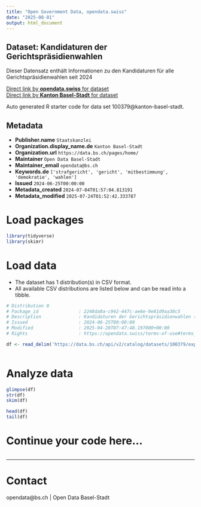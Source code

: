```yaml
---
title: "Open Government Data, opendata.swiss"
date: "2025-08-01"
output: html_document
---
```


## Dataset: Kandidaturen der Gerichtspräsidienwahlen

Dieser Datensatz enthält Informationen zu den Kandidaturen für alle Gerichtspräsidienwahlen seit 2024

[Direct link by **opendata.swiss** for dataset](https://opendata.swiss/de/dataset/kandidaturen-fur-gerichtsprasidienwahlen)<br>
[Direct link by **Kanton Basel-Stadt** for dataset](https://data.bs.ch/explore/dataset/100379/)

Auto generated R starter code for data set 100379@kanton-basel-stadt.

## Metadata

- **Publisher.name** `Staatskanzlei`
- **Organization.display_name.de** `Kanton Basel-Stadt`
- **Organization.url** `https://data.bs.ch/pages/home/`
- **Maintainer** `Open Data Basel-Stadt`
- **Maintainer_email** `opendata@bs.ch`
- **Keywords.de** `['strafgericht', 'gericht', 'mitbestimmung', 'demokratie', 'wahlen']`
- **Issued** `2024-06-25T00:00:00`
- **Metadata_created** `2024-07-04T01:57:04.813191`
- **Metadata_modified** `2025-07-24T01:52:42.333787`


# Load packages

```r

library(tidyverse)
library(skimr)

```

# Load data

-   The dataset has 1 distribution(s) in CSV format.
-   All available CSV distributions are listed below and can be read into a tibble.

```r

# Distribution 0
# Package_id               : 2248da8a-c942-447c-ae6e-9e81d9aa38c5
# Description              : Kandidaturen der Gerichtspräsidienwahlen (csv)
# Issued                   : 2024-06-25T00:00:00
# Modified                 : 2025-04-28T07:47:48.197000+00:00
# Rights                   : https://opendata.swiss/terms-of-use#terms_by

df <- read_delim('https://data.bs.ch/api/v2/catalog/datasets/100379/exports/csv?use_labels=true')



```

# Analyze data

```r

glimpse(df)
str(df)
skim(df)

head(df)
tail(df)

```

# Continue your code here...

```r

```

------------------------------------------------------------------------

# Contact

opendata@bs.ch | Open Data Basel-Stadt
